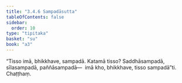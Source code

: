 ```yaml
---
title: "3.4.6 Sampadāsutta"
tableOfContents: false
sidebar:
  order: 10
type: "tipitaka"
basket: "su"
book: "a3"
---
```



<DynamicBreadcrumb />

<Division number="139" book="a3">

<Paragraph number="1030" book="a3">
“Tisso imā, bhikkhave, sampadā. Katamā tisso? Saddhāsampadā, sīlasampadā, paññāsampadā—  imā kho, bhikkhave, tisso sampadā”ti.

</Paragraph>
</Division>

<Paragraph number="1031" type="center" book="a3">
Chaṭṭhaṃ.
</Paragraph>